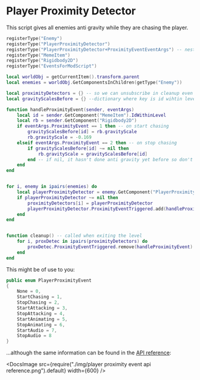 
# Player Proximity Detector

This script gives all enemies anti gravity while they are chasing the player.

```lua
registerType("Enemy")
registerType("PlayerProximityDetector")
registerType("PlayerProximityDetector+ProximityEventEventArgs") -- nested type
registerType("MemeItem")
registerType("Rigidbody2D")
registerType("EventsForModScript")

local worldObj = getCurrentItem().transform.parent
local enemies = worldObj.GetComponentsInChildren(getType("Enemy"))

local proximityDetectors = {} -- so we can unsubscribe in cleanup even on enemies that were destroyed mid game (where .GetComponent doesn't work, but C# PlayerProximityDetector script still exists in memory, so we will store references to those here)
local gravityScalesBefore = {} --dictionary where key is id wihtin level and v

function handleProximityEvent(sender, eventArgs)
    local id = sender.GetComponent("MemeItem").IdWithinLevel
    local rb = sender.GetComponent("Rigidbody2D")
    if eventArgs.ProximityEvent == 1 then -- on start chasing
        gravityScalesBefore[id] = rb.gravityScale
        rb.gravityScale = -0.169
    elseif eventArgs.ProximityEvent == 2 then -- on stop chasing
        if gravityScalesBefore[id] ~= nil then
            rb.gravityScale = gravityScalesBefore[id]
        end -- if nil, it hasn't done anti gravity yet before so don't do anything
    end
end


for i, enemy in ipairs(enemies) do
    local playerProximityDetector = enemy.GetComponent("PlayerProximityDetector")
    if playerProximityDetector ~= nil then
        proximityDetectors[i] = playerProximityDetector
        playerProximityDetector.ProximityEventTriggered.add(handleProximityEvent)
    end
end


function cleanup() -- called when exiting the level
    for i, proxDetec in ipairs(proximityDetectors) do
        proxDetec.ProximityEventTriggered.remove(handleProximityEvent)
    end
end
```

This might be of use to you:

```csharp
public enum PlayerProximityEvent
{
    None = 0,
    StartChasing = 1,
    StopChasing = 2,
    StartAttacking = 3,
    StopAttacking = 4,
    StartAnimating = 5,
    StopAnimating = 6,
    StartAudio = 7,
    StopAudio = 8
}
```

...although the same information can be found in the [API reference](/docs/guides/api-reference):

<DocsImage
  src={require("./img/player proximity event api reference.png").default}
  width={600}
/>
